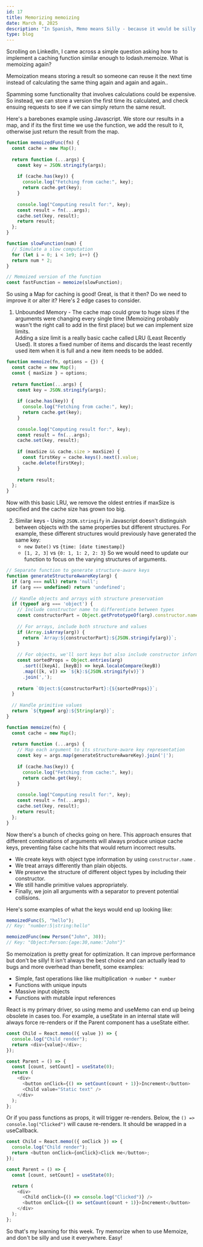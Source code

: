 ```yaml
---
id: 17
title: Memorizing memoizing
date: March 8, 2025
description: "In Spanish, Memo means Silly - because it would be silly not to try optimize your code."
type: blog
---
```


Scrolling on LinkedIn, I came across a simple question asking how to implement a caching function similar enough to lodash.memoize. What is memoizing again?

Memoization means storing a result so someone can reuse it the next time instead of calculating the same thing again and again and again..

Spamming some functionality that involves calculations could be expensive. So instead, we can store a version the first time its calculated, and check ensuing requests to see if we can simply return the same result. 

Here's a barebones example using Javascript. We store our results in a map, and if its the first time we use the function, we add the result to it, otherwise just return the result from the map.

```javascript
function memoizedFunc(fn) {
  const cache = new Map();
  
  return function (...args) {
    const key = JSON.stringify(args);
    
    if (cache.has(key)) {
      console.log("Fetching from cache:", key);
      return cache.get(key);
    }
    
    console.log("Computing result for:", key);
    const result = fn(...args);
    cache.set(key, result);
    return result;
  };
}

function slowFunction(num) {
  // Simulate a slow computation
  for (let i = 0; i < 1e9; i++) {}
  return num * 2;
}

// Memoized version of the function
const fastFunction = memoize(slowFunction);
```

So using a Map for caching is good! Great, is that it then? Do we need to improve it or alter it? Here's 2 edge cases to consider.

1. Unbounded Memory - The cache map could grow to huge sizes if the arguments were changing every single time (Memoizing probably wasn't the right call to add in the first place) but we can implement size limits.  
Adding a size limit is a really basic cache called LRU (Least Recently Used). It stores a fixed number of items and discards the least recently used item when it is full and a new item needs to be added.

```javascript
function memoize(fn, options = {}) {
  const cache = new Map();
  const { maxSize } = options;
  
  return function(...args) {
    const key = JSON.stringify(args);
    
    if (cache.has(key)) {
      console.log("Fetching from cache:", key);
      return cache.get(key);
    }
    
    console.log("Computing result for:", key);
    const result = fn(...args);
    cache.set(key, result);
    
    if (maxSize && cache.size > maxSize) {
      const firstKey = cache.keys().next().value;
      cache.delete(firstKey);
    }
    
    return result;
  };
}
```

Now with this basic LRU, we remove the oldest entries if maxSize is specified and the cache size has grown too big.

2. Similar keys - Using `JSON.stringify` in Javascript doesn't distinguish between objects with the same properties but different structures. For example, these different structures would previously have generated the same key:
    - `new Date()` vs `{time: [date timestamp]}`
    - `[1, 2, 3]` vs `{0: 1, 1: 2, 2: 3}`
  So we would need to update our function to focus on the varying structures of arguments.

```javascript
// Separate function to generate structure-aware keys
function generateStructureAwareKey(arg) {
  if (arg === null) return 'null';
  if (arg === undefined) return 'undefined';
  
  // Handle objects and arrays with structure preservation
  if (typeof arg === 'object') {
    // Include constructor name to differentiate between types
    const constructorPart = Object.getPrototypeOf(arg).constructor.name;
    
    // For arrays, include both structure and values
    if (Array.isArray(arg)) {
      return `Array:${constructorPart}:${JSON.stringify(arg)}`;
    }
    
    // For objects, we'll sort keys but also include constructor information
    const sortedProps = Object.entries(arg)
      .sort(([keyA], [keyB]) => keyA.localeCompare(keyB))
      .map(([k, v]) => `${k}:${JSON.stringify(v)}`)
      .join(',');
      
    return `Object:${constructorPart}:{${sortedProps}}`;
  }
  
  // Handle primitive values
  return `${typeof arg}:${String(arg)}`;
}

function memoize(fn) {
  const cache = new Map();
  
  return function (...args) {
    // Map each argument to its structure-aware key representation
    const key = args.map(generateStructureAwareKey).join('|');
    
    if (cache.has(key)) {
      console.log("Fetching from cache:", key);
      return cache.get(key);
    }
    
    console.log("Computing result for:", key);
    const result = fn(...args);
    cache.set(key, result);
    return result;
  };
}
``` 

Now there's a bunch of checks going on here. This approach ensures that different combinations of arguments will always produce unique cache keys, preventing false cache hits that would return incorrect results.

- We create keys with object type information by using `constructor.name` .
- We treat arrays differently than plain objects.
- We preserve the structure of different object types by including their constructor.
- We still handle primitive values appropriately.
- Finally, we join all arguments with a separator to prevent potential collisions.

Here's some examples of what the keys would end up looking like:

```javascript
memoizedFunc(5, "hello");
// Key: "number:5|string:hello"

memoizedFunc(new Person("John", 30));
// Key: "Object:Person:{age:30,name:"John"}"
```

So memoization is pretty great for optimization. It can improve performance but don't be silly! It isn't always the best choice and can actually lead to bugs and more overhead than benefit, some examples:

- Simple, fast operations like like multiplication → `number * number`
- Functions with unique inputs
- Massive input objects
- Functions with mutable input references

React is my primary driver, so using memo and useMemo can end up being obsolete in cases too. For example, a useState in an internal state will always force re-renders or if the Parent component has a useState either.

```javascript
const Child = React.memo(({ value }) => {
  console.log("Child render");
  return <div>{value}</div>;
});

const Parent = () => {
  const [count, setCount] = useState(0);
  return (
    <div>
      <button onClick={() => setCount(count + 1)}>Increment</button>
      <Child value="Static text" />
    </div>
  );
};
```

Or if you pass functions as props, it will trigger re-renders. Below, the `() => console.log("Clicked")` will cause re-renders. It should be wrapped in a useCallback.

```javascript
const Child = React.memo(({ onClick }) => {
  console.log("Child render");
  return <button onClick={onClick}>Click me</button>;
});

const Parent = () => {
  const [count, setCount] = useState(0);

  return (
    <div>
      <Child onClick={() => console.log("Clicked")} />
      <button onClick={() => setCount(count + 1)}>Increment</button>
    </div>
  );
};
```

So that's my learning for this week. Try memorize when to use Memoize, and don't be silly and use it everywhere. Easy!